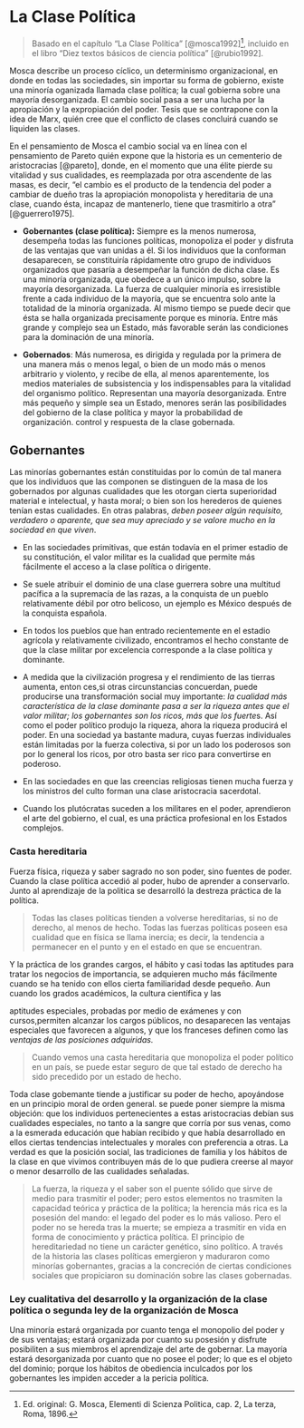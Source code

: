 # La Clase Política {#clase_pol}

> Basado en el capítulo "La Clase Política" [@mosca1992][^10_clasepolitica-1], incluido en el libro "Diez textos básicos de ciencia política" [@rubio1992].

[^10_clasepolitica-1]: Ed. original: G. Mosca, Elementi di Scienza Politica, cap. 2, La terza, Roma, 1896.

Mosca describe un proceso cíclico, un determinismo organizacional, en donde en todas las sociedades, sin importar su forma de gobierno, existe una minoría oganizada llamada clase política; la cual gobierna sobre una mayoría desorganizada. El cambio social pasa a ser una lucha por la apropiación y la expropiación del poder. Tesis que se contrapone con la idea de Marx, quién cree que el conflicto de clases concluirá cuando se liquiden las clases.

En el pensamiento de Mosca el cambio social va en línea con el pensamiento de Pareto quién expone que la historia es un cementerio de aristocracias [@pareto], donde, en el momento que una élite pierde su vitalidad y sus cualidades, es reemplazada por otra ascendente de las masas, es decir, "el cambio es el producto de la tendencia del poder a cambiar de dueño tras la apropiación monopolista y hereditaria de una clase, cuando ésta, incapaz de mantenerlo, tiene que trasmitirlo a otra" [@guerrero1975].

-   **Gobernantes (clase política):** Siempre es la menos numerosa, desempeña todas las funciones políticas, monopoliza el poder y disfruta de las ventajas que van unidas a él. Si los individuos que la conforman desaparecen, se constituiría rápidamente otro grupo de individuos organizados que pasaría a desempeñar la función de dicha clase. Es una minoría organizada, que obedece a un único impulso, sobre la mayoría desorganizada. La fuerza de cualquier minoría es irresistible frente a cada individuo de la mayoría, que se encuentra solo ante la totalidad de la minoría organizada. Al mismo tiempo se puede decir que ésta se halla organizada precisamente porque es minoría. Entre más grande y complejo sea un Estado, más favorable serán las condiciones para la dominación de una minoría.

<!-- -->

-   **Gobernados**: Más numerosa, es dirigida y regulada por la primera de una manera más o menos legal, o bien de un modo más o menos arbitrario y violento, y recibe de ella, al menos aparentemente, los medios materiales de subsistencia y los indispensables para la vitalidad del organismo político. Representan una mayoría desorganizada. Entre más pequeño y simple sea un Estado, menores serán las posibilidades del gobierno de la clase política y mayor la probabilidad de organización. control y respuesta de la clase gobernada.

## Gobernantes

Las minorías gobernantes están constituidas por lo común de tal manera que los individuos que las componen se distinguen de la masa de los gobernados por algunas cualidades que les otorgan cierta superioridad material e intelectual, y hasta moral; o bien son los herederos de quienes tenían estas cualidades. En otras palabras, *deben poseer algún requisito, verdadero o aparente, que sea muy apreciado y se valore mucho en la sociedad en que viven*.

-   En las sociedades primitivas, que están todavía en el primer estadio de su constitución, el valor militar es la cualidad que permite más fácilmente el acceso a la clase política o dirigente.

-   Se suele atribuir el dominio de una clase guerrera sobre una multitud pacífica a la supremacía de las razas, a la conquista de un pueblo relativamente débil por otro belicoso, un ejemplo es México después de la conquista española.

-   En todos los pueblos que han entrado recientemente en el estadio agrícola y relativamente civilizado, encontramos el hecho constante de que la clase militar por excelencia corresponde a la clase política y dominante.

-   A medida que la civilización progresa y el rendimiento de las tierras aumenta, enton ces,si otras circunstancias concuerdan, puede producirse una transformación social muy importante: *la cualidad más característica de la clase dominante pasa a ser la riqueza antes que el valor militar; los gobernantes son los ricos, más que los fuerte*s. Así como el poder político produjo la riqueza, ahora la riqueza producirá el poder. En una sociedad ya bastante madura, cuyas fuerzas individuales están limitadas por la fuerza colectiva, si por un lado los poderosos son por lo general los ricos, por otro basta ser rico para convertirse en poderoso.

-   En las sociedades en que las creencias religiosas tienen mucha fuerza y los ministros del culto forman una clase aristocracia sacerdotal.

-   Cuando los plutócratas suceden a los militares en el poder, aprendieron el arte del gobierno, el cual, es una práctica profesional en los Estados complejos.

### Casta hereditaria

Fuerza física, riqueza y saber sagrado no son poder, sino fuentes de poder. Cuando la clase política accedió al poder, hubo de aprender a conservarlo. Junto al aprendizaje de la politica se desarrolló la destreza práctica de la política.

> Todas las clases políticas tienden a volverse hereditarias, si no de derecho, al menos de hecho. Todas las fuerzas políticas poseen esa cualidad que en física se llama inercia; es decir, la tendencia a permanecer en el punto y en el estado en que se encuentran.

Y la práctica de los grandes cargos, el hábito y casi todas las aptitudes para tratar los negocios de importancia, se adquieren mucho más fácilmente cuando se ha tenido con ellos cierta familiaridad desde pequeño. Aun cuando los grados académicos, la cultura científica y las

aptitudes especiales, probadas por medio de exámenes y con cursos,permiten alcanzar los cargos públicos, no desaparecen las ventajas especiales que favorecen a algunos, y que los franceses definen como las *ventajas de las posiciones adquiridas.*

> Cuando vemos una casta hereditaria que monopoliza el poder político en un país, se puede estar seguro de que tal estado de derecho ha sido precedido por un estado de hecho.

Toda clase gobemante tiende a justificar su poder de hecho, apoyándose en un principio moral de orden general. se puede poner siempre la misma objeción: que los individuos pertenecientes a estas aristocracias debían sus cualidades especiales, no tanto a la sangre que corría por sus venas, como a la esmerada educación que habían recibido y que había desarrollado en ellos ciertas tendencias intelectuales y morales con preferencia a otras. La verdad es que la posición social, las tradiciones de familia y los hábitos de la clase en que vivimos contribuyen más de lo que pudiera creerse al mayor o menor desarrollo de las cualidades señaladas.

> La fuerza, la riqueza y el saber son el puente sólido que sirve de medio para trasmitir el poder; pero estos elementos no trasmiten la capacidad teórica y práctica de la política; la herencia más rica es la posesión del mando: el legado del poder es lo más valioso. Pero el poder no se hereda tras la muerte; se empieza a trasmitir en vida en forma de conocimiento y práctica política. El principio de hereditariedad no tiene un carácter genético, sino político. A través de la historia las clases políticas emergieron y maduraron como minorías gobernantes, gracias a la concreción de ciertas condiciones sociales que propiciaron su dominación sobre las clases gobernadas.

### Ley cualitativa del desarrollo y la organización de la clase política o segunda ley de la organización de Mosca

Una minoría estará organizada por cuanto tenga el monopolio del poder y de sus ventajas; estará organizada por cuanto su posesión y disfrute posibiliten a sus miembros el aprendizaje del arte de gobernar. La mayoría estará desorganizada por cuanto que no posee el poder; lo que es el objeto del dominio; porque los hábitos de obediencia inculcados por los gobernantes les impiden acceder a la pericia política.
